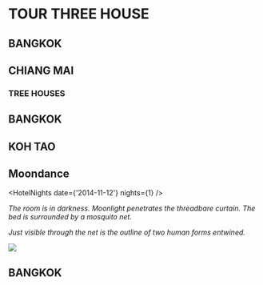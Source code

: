 
# TOUR THREE HOUSE

## BANGKOK

## CHIANG MAI

### TREE HOUSES

## BANGKOK

## KOH TAO

## Moondance

<HotelNights date={'2014-11-12'} nights={1} />

_The room is in darkness. Moonlight penetrates the threadbare curtain. The bed is surrounded by a mosquito net._

_Just visible through the net is the outline of two human forms entwined._

<img src={thebeach2000} />

## BANGKOK
